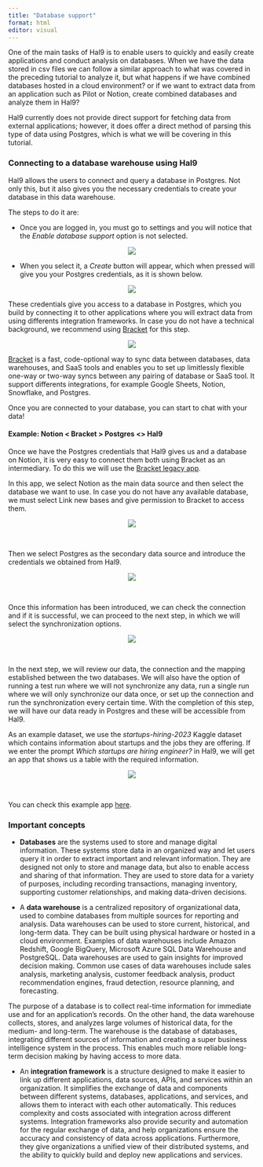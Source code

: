 ---
title: "Database support"
format: html
editor: visual
---

One of the main tasks of Hal9 is to enable users to quickly and easily create applications and conduct analysis on databases. When we have the data stored in csv files we can follow a similar approach to what was covered in the preceding tutorial to analyze it, but what happens if we have combined databases hosted in a cloud environment? or if we want to extract data from an application such as Pilot or Notion, create combined databases and analyze them in Hal9?

Hal9 currently does not provide direct support for fetching data from external applications; however, it does offer a direct method of parsing this type of data using Postgres, which is what we will be covering in this tutorial.

### Connecting to a database warehouse using Hal9

Hal9 allows the users to connect and query a database in Postgres. Not only this, but it also gives you the necessary credentials to create your database in this data warehouse.

The steps to do it are:

-   Once you are logged in, you must go to settings and you will notice that the *Enable database support* option is not selected.

<center><img src="tutorial_02/120.png" style="max-width: 70%"/></center>

-   When you select it, a *Create* button will appear, which when pressed will give you your Postgres credentials, as it is shown below.

<center><img src="tutorial_02/121.png" style="max-width: 70%"/></center> 

These credentials give you access to a database in Postgres, which you build by connecting it to other applications where you will extract data from using differents integration frameworks. In case you do not have a technical background, we recommend using [Bracket](https://www.usebracket.com/) for this step.

<center><img src="tutorial_02/1.png" style="max-width: 70%"/></center> 

[Bracket](https://docs.usebracket.com/introduction) is a fast, code-optional way to sync data between databases, data warehouses, and SaaS tools and enables you to set up limitlessly flexible one-way or two-way syncs between any pairing of database or SaaS tool. It support differents integrations, for example Google Sheets, Notion, Snowflake, and Postgres.

Once you are connected to your database, you can start to chat with your data!

#### Example: Notion \< Bracket \> Postgres \<\> Hal9

Once we have the Postgres credentials that Hal9 gives us and a database on Notion, it is very easy to connect them both using Bracket as an intermediary. To do this we will use the [Bracket legacy app](https://legacy.app.usebracket.com/).

In this app, we select Notion as the main data source and then select the database we want to use. In case you do not have any available database, we must select Link new bases and give permission to Bracket to access them.

<center><img src="tutorial_02/122.png" style="max-width: 70%"/></center> 

<br>

Then we select Postgres as the secondary data source and introduce the credentials we obtained from Hal9.

<center><img src="tutorial_02/123.png" style="max-width: 70%"/></center> 

<br>

Once this information has been introduced, we can check the connection and if it is successful, we can proceed to the next step, in which we will select the synchronization options.

<center><img src="tutorial_02/124.png" style="max-width: 70%"/></center> 

<br>

In the next step, we will review our data, the connection and the mapping established between the two databases. We will also have the option of running a test run where we will not synchronize any data, run a single run where we will only synchronize our data once, or set up the connection and run the synchronization every certain time. With the completion of this step, we will have our data ready in Postgres and these will be accessible from Hal9.

As an example dataset, we use the *startups-hiring-2023* Kaggle dataset which contains information about startups and the jobs they are offering. If we enter the prompt *Which startups are hiring engineer?* in Hal9, we will get an app that shows us a table with the required information.

<center><img src="tutorial_02/125.png" style="max-width: 70%"/></center> 

<br>

You can check this example app [here](https://hal9.com/apps/startups-hiring-2023-example).

### Important concepts

-   **Databases** are the systems used to store and manage digital information. These systems store data in an organized way and let users query it in order to extract important and relevant information. They are designed not only to store and manage data, but also to enable access and sharing of that information. They are used to store data for a variety of purposes, including recording transactions, managing inventory, supporting customer relationships, and making data-driven decisions.

-   A **data warehouse** is a centralized repository of organizational data, used to combine databases from multiple sources for reporting and analysis. Data warehouses can be used to store current, historical, and long-term data. They can be built using physical hardware or hosted in a cloud environment. Examples of data warehouses include Amazon Redshift, Google BigQuery, Microsoft Azure SQL Data Warehouse and PostgreSQL. Data warehouses are used to gain insights for improved decision making. Common use cases of data warehouses include sales analysis, marketing analysis, customer feedback analysis, product recommendation engines, fraud detection, resource planning, and forecasting.

The purpose of a database is to collect real-time information for immediate use and for an application's records. On the other hand, the data warehouse collects, stores, and analyzes large volumes of historical data, for the medium- and long-term. The warehouse is the database of databases, integrating different sources of information and creating a super business intelligence system in the process. This enables much more reliable long-term decision making by having access to more data.

-   An **integration framework** is a structure designed to make it easier to link up different applications, data sources, APIs, and services within an organization. It simplifies the exchange of data and components between different systems, databases, applications, and services, and allows them to interact with each other automatically. This reduces complexity and costs associated with integration across different systems. Integration frameworks also provide security and automation for the regular exchange of data, and help organizations ensure the accuracy and consistency of data across applications. Furthermore, they give organizations a unified view of their distributed systems, and the ability to quickly build and deploy new applications and services.
